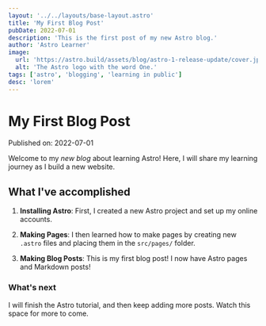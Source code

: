 ```yaml
---
layout: '../../layouts/base-layout.astro'
title: 'My First Blog Post'
pubDate: 2022-07-01
description: 'This is the first post of my new Astro blog.'
author: 'Astro Learner'
image:
  url: 'https://astro.build/assets/blog/astro-1-release-update/cover.jpeg'
  alt: 'The Astro logo with the word One.'
tags: ['astro', 'blogging', 'learning in public']
desc: 'lorem'
---
```



# My First Blog Post

<TagList tags={frontmatter.tags} />

Published on: 2022-07-01

Welcome to my _new blog_ about learning Astro! Here, I will share my learning journey as I build a new website.

## What I've accomplished

1. **Installing Astro**: First, I created a new Astro project and set up my online accounts.

2. **Making Pages**: I then learned how to make pages by creating new `.astro` files and placing them in the `src/pages/` folder.

3. **Making Blog Posts**: This is my first blog post! I now have Astro pages and Markdown posts!

### What's next

I will finish the Astro tutorial, and then keep adding more posts. Watch this space for more to come.
